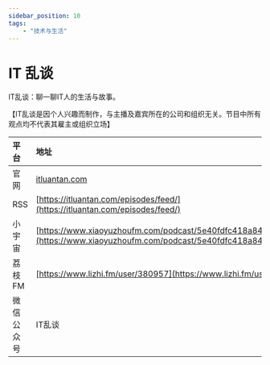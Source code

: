 ---
sidebar_position: 10
tags:
    - "技术与生活"
---

# IT 乱谈

IT乱谈：聊一聊IT人的生活与故事。

【IT乱谈是因个人兴趣而制作，与主播及嘉宾所在的公司和组织无关。节目中所有观点均不代表其雇主或组织立场】

| 平台 | 地址 |
|:--|:----|
| 官网 | [itluantan.com](itluantan.com) |
| RSS | [https://itluantan.com/episodes/feed/](https://itluantan.com/episodes/feed/) |
| 小宇宙 | [https://www.xiaoyuzhoufm.com/podcast/5e40fdfc418a84a04674aa8b](https://www.xiaoyuzhoufm.com/podcast/5e40fdfc418a84a04674aa8b) |
| 荔枝 FM | [https://www.lizhi.fm/user/380957](https://www.lizhi.fm/user/380957) |
| 微信公众号 | IT乱谈 |
